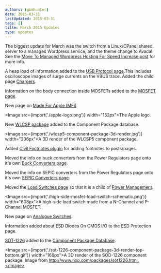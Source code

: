 ```yaml
---
authors: [gbmhunter]
date: 2015-03-31
lastUpdated: 2015-03-31
tags: []
title: March 2015 Updates
type: updates
---
```


The biggest update for March was the switch from a Linux/CPanel shared server to a managed Wordpress service, and the theme change to Avada! See the [Move To Managed Wordpress Hosting For Speed Increase post](/updates/2015/04-03-move-to-managed-wordpress-hosting-for-speed-increase/) for more info.

A heap load of information added to the [USB Protocol page](/electronics/communication-protocols/usb-protocol).This includes oscilloscope images of surge currents on the VBUS trace. Added the child page [Chargers](/electronics/communication-protocols/usb-protocol/chargers).

Information on the body connection inside MOSFETs added to the [MOSFET page](/electronics/components/transistors/mosfets).

New page on [Made For Apple (MFi)](/electronics/circuit-design/made-for-ipod-iphone-ipad-mfi).

<Image src={import('./apple-logo.png')} width="152px">The Apple logo.</Image>

New [WLCSP package](/pcb-design/component-packages/wlcsp-component-package) added to the Component Package database.

<Image src={import('./wlcsp5-component-package-3d-render.jpg')} width="236px">A 3D render of the WLCSP5 component package.</Image>

Added [Civil Footnotes plugin](https://wordpress.org/plugins/civil-footnotes/) for adding footnotes to posts/pages.

Moved the info on buck converters from the Power Regulators page onto it's own [Buck Converters page](/electronics/components/power-regulators/switch-mode-power-supplies-smps/buck-converters/).

Moved the info on SEPIC converters from the Power Regulators page onto it's own [SEPIC Converters page](/electronics/components/power-regulators/switch-mode-power-supplies-smps/sepics/).

Moved the [Load Switches page](/electronics/circuit-design/load-switches/) so that it is a child of [Power Management](/electronics/circuit-design/power-management).

<Image src={import('./high-side-mosfet-load-switch-schematic.png')} width="608px">A high-side load switch made from a N-Channel and P-Channel MOSFET.</Image>

New page on [Analogue Switches](/electronics/components/analogue-switches-transmission-gates/).

Information added about ESD Diodes On CMOS I/O to the ESD Protection page.

[SOT-1226](/pcb-design/component-packages/sot-1226-2-component-package) added to the [Component Package Database](/pcb-design/component-packages).

<Image src={import('./sot-1226-component-package-3d-render-top-bottom.gif')} width="166px">A 3D render of the SOD-1226 component package. Image from http://www.nxp.com/packages/sot1226.html.</Image>
